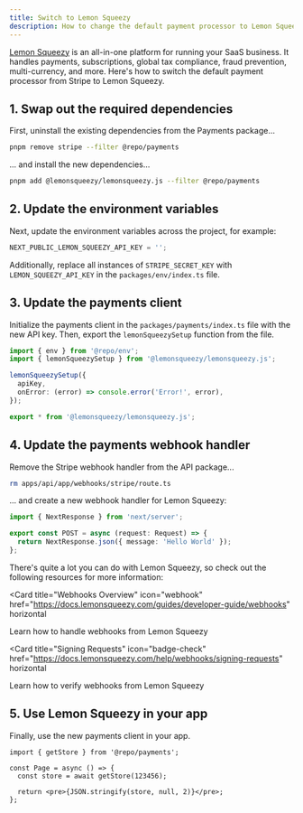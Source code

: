 ```yaml
---
title: Switch to Lemon Squeezy
description: How to change the default payment processor to Lemon Squeezy.
---
```


[Lemon Squeezy](https://www.lemonsqueezy.com) is an all-in-one platform for running your SaaS business. It handles payments, subscriptions, global tax compliance, fraud prevention, multi-currency, and more. Here's how to switch the default payment processor from Stripe to Lemon Squeezy.

## 1. Swap out the required dependencies

First, uninstall the existing dependencies from the Payments package...

```sh Terminal
pnpm remove stripe --filter @repo/payments
```

... and install the new dependencies...

```sh Terminal
pnpm add @lemonsqueezy/lemonsqueezy.js --filter @repo/payments
```

## 2. Update the environment variables

Next, update the environment variables across the project, for example:

```js apps/app/.env
NEXT_PUBLIC_LEMON_SQUEEZY_API_KEY = '';
```

Additionally, replace all instances of `STRIPE_SECRET_KEY` with `LEMON_SQUEEZY_API_KEY` in the `packages/env/index.ts` file.

## 3. Update the payments client

Initialize the payments client in the `packages/payments/index.ts` file with the new API key. Then, export the `lemonSqueezySetup` function from the file.

```ts packages/payments/index.ts
import { env } from '@repo/env';
import { lemonSqueezySetup } from '@lemonsqueezy/lemonsqueezy.js';

lemonSqueezySetup({
  apiKey,
  onError: (error) => console.error('Error!', error),
});

export * from '@lemonsqueezy/lemonsqueezy.js';
```

## 4. Update the payments webhook handler

Remove the Stripe webhook handler from the API package...

```sh Terminal
rm apps/api/app/webhooks/stripe/route.ts
```

... and create a new webhook handler for Lemon Squeezy:

```ts apps/api/app/webhooks/lemon-squeezy/route.ts
import { NextResponse } from 'next/server';

export const POST = async (request: Request) => {
  return NextResponse.json({ message: 'Hello World' });
};
```

There's quite a lot you can do with Lemon Squeezy, so check out the following resources for more information:

<Card
  title="Webhooks Overview"
  icon="webhook"
  href="https://docs.lemonsqueezy.com/guides/developer-guide/webhooks"
  horizontal
>
  Learn how to handle webhooks from Lemon Squeezy
</Card>

<Card
  title="Signing Requests"
  icon="badge-check"
  href="https://docs.lemonsqueezy.com/help/webhooks/signing-requests"
  horizontal
>
  Learn how to verify webhooks from Lemon Squeezy
</Card>

## 5. Use Lemon Squeezy in your app

Finally, use the new payments client in your app.

```tsx apps/app/app/(authenticated)/page.tsx
import { getStore } from '@repo/payments';

const Page = async () => {
  const store = await getStore(123456);

  return <pre>{JSON.stringify(store, null, 2)}</pre>;
};
```
